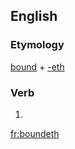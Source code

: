 ==English==

===Etymology===
[[bound]] + [[-eth]]

===Verb===
{{infl|en|verb form}}

# {{archaic third-person singular of|bound}}

[[fr:boundeth]]